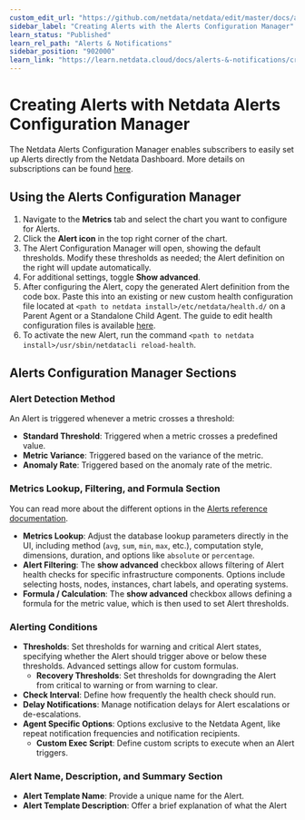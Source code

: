 ```yaml
---
custom_edit_url: "https://github.com/netdata/netdata/edit/master/docs/alerts-and-notifications/creating-alerts-with-netdata-alerts-configuration-manager.md"
sidebar_label: "Creating Alerts with the Alerts Configuration Manager"
learn_status: "Published"
learn_rel_path: "Alerts & Notifications"
sidebar_position: "902000"
learn_link: "https://learn.netdata.cloud/docs/alerts-&-notifications/creating-alerts-with-the-alerts-configuration-manager"
---
```


# Creating Alerts with Netdata Alerts Configuration Manager

The Netdata Alerts Configuration Manager enables subscribers to easily set up Alerts directly from the Netdata Dashboard. More details on subscriptions can be found [here](https://www.netdata.cloud/pricing/).

## Using the Alerts Configuration Manager

1. Navigate to the **Metrics** tab and select the chart you want to configure for Alerts.
2. Click the **Alert icon** in the top right corner of the chart.
3. The Alert Configuration Manager will open, showing the default thresholds. Modify these thresholds as needed; the Alert definition on the right will update automatically.
4. For additional settings, toggle **Show advanced**.
5. After configuring the Alert, copy the generated Alert definition from the code box. Paste this into an existing or new custom health configuration file located at `<path to netdata install>/etc/netdata/health.d/` on a Parent Agent or a Standalone Child Agent. The guide to edit health configuration files is available [here](/docs/alerts-&-notifications/alert-configuration-reference#edit-health-configuration-files).
6. To activate the new Alert, run the command `<path to netdata install>/usr/sbin/netdatacli reload-health`.

## Alerts Configuration Manager Sections

### Alert Detection Method

An Alert is triggered whenever a metric crosses a threshold:

- **Standard Threshold**: Triggered when a metric crosses a predefined value.
- **Metric Variance**: Triggered based on the variance of the metric.
- **Anomaly Rate**: Triggered based on the anomaly rate of the metric.

### Metrics Lookup, Filtering, and Formula Section

You can read more about the different options in the [Alerts reference documentation](/docs/alerts-&-notifications/alert-configuration-reference).

- **Metrics Lookup**: Adjust the database lookup parameters directly in the UI, including method (`avg`, `sum`, `min`, `max`, etc.), computation style, dimensions, duration, and options like `absolute` or `percentage`.
- **Alert Filtering**: The **show advanced** checkbox allows filtering of Alert health checks for specific infrastructure components. Options include selecting hosts, nodes, instances, chart labels, and operating systems.
- **Formula / Calculation**: The **show advanced** checkbox allows defining a formula for the metric value, which is then used to set Alert thresholds.

### Alerting Conditions

- **Thresholds**: Set thresholds for warning and critical Alert states, specifying whether the Alert should trigger above or below these thresholds. Advanced settings allow for custom formulas.
  - **Recovery Thresholds**: Set thresholds for downgrading the Alert from critical to warning or from warning to clear.
- **Check Interval**: Define how frequently the health check should run.
- **Delay Notifications**: Manage notification delays for Alert escalations or de-escalations.
- **Agent Specific Options**: Options exclusive to the Netdata Agent, like repeat notification frequencies and notification recipients.
  - **Custom Exec Script**: Define custom scripts to execute when an Alert triggers.

### Alert Name, Description, and Summary Section

- **Alert Template Name**: Provide a unique name for the Alert.
- **Alert Template Description**: Offer a brief explanation of what the Alert
